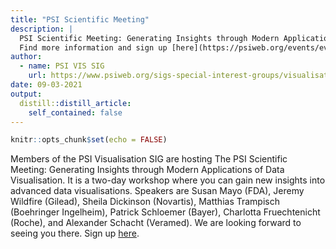 ```yaml
---
title: "PSI Scientific Meeting"
description: |
  PSI Scientific Meeting: Generating Insights through Modern Applications of Data Visualisation.
  Find more information and sign up [here](https://psiweb.org/events/event-item/2021/09/17/default-calendar/psi-scientific-meeting-generating-insights-through-modern-applications-of-data-visualisation)!
author:
  - name: PSI VIS SIG
    url: https://www.psiweb.org/sigs-special-interest-groups/visualisation
date: 09-03-2021
output:
  distill::distill_article:
    self_contained: false
---
```



```r
knitr::opts_chunk$set(echo = FALSE)
```

Members of the PSI Visualisation SIG are hosting The PSI Scientific Meeting: Generating Insights through Modern Applications of Data Visualisation. It is a two-day workshop where you can gain new insights into advanced data visualisations. Speakers are Susan Mayo (FDA), Jeremy Wildfire (Gilead), Sheila Dickinson (Novartis), Matthias Trampisch (Boehringer Ingelheim), Patrick Schloemer (Bayer), Charlotta Fruechtenicht (Roche), and Alexander Schacht (Veramed). We are looking forward to seeing you there. Sign up [here](https://psiweb.org/events/event-item/2021/09/17/default-calendar/psi-scientific-meeting-generating-insights-through-modern-applications-of-data-visualisation).


